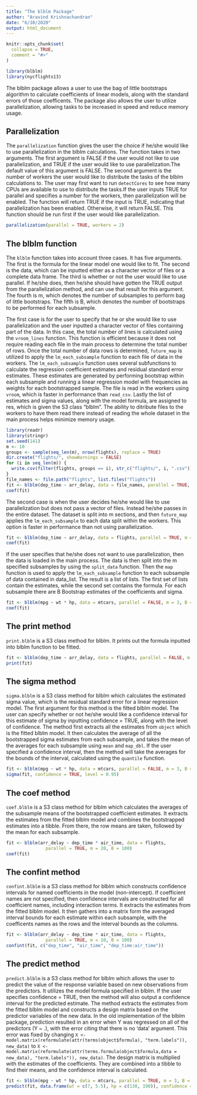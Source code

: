 ```yaml
---
title: "The blblm Package"
author: "Aravind Krishnachandran"
date: "6/10/2020"
output: html_document
---
```


```r
knitr::opts_chunk$set(
  collapse = TRUE,
  comment = "#>"
)
```

```r
library(blblm)
library(nycflights13)
```

The blblm package allows a user to use the bag of little bootstraps algorithm to calculate coefficients of linear models, along with the standard errors of those coefficents. The package also allows the user to utilize parallelization, allowing tasks to be increased in speed and reduce memory usage. 

## Parallelization

The `parallelization` function gives the user the choice if he/she would like to use parallelization in the blblm calculations. The function takes in two arguments. The first argument is FALSE if the user would not like to use parallelization, and TRUE if the user would like to use parallelization.The default value of this argument is FALSE. The second argument is the number of workers the user would like to distribute the tasks of the blblm calculations to. The user may first want to run `detectCores` to see how many CPUs are available to use to distribute the tasks.If the user inputs TRUE for parallel and specifies a number for the workers, then parallelization will be enabled. The function will return TRUE if the input is TRUE, indicating that parallelization has been enabled. Otherwise, it will return FALSE. This function should be run first if the user would like parallelization.

```r
parallelization(parallel = TRUE, workers = 2)
```

## The blblm function

The `blblm` function takes into account three cases. It has five arguments. The first is the formula for the linear model one would like to fit. The second is the data, which can be inputted either as a character vector of files or a complete data frame. The third is whether or not the user would like to use parallel. If he/she does, then he/she should have gotten the TRUE output from the parallelization method, and can use that result for this argument. The fourth is m, which denotes the number of subsamples to perform bag of little bootstraps. The fifth is B, which denotes the number of bootstraps to be performed for each subsample.

The first case is for the user to specify that he or she would like to use parallelization and the user inputted a character vector of files containing part of the data. In this case, the total number of lines is calculated using the `vroom_lines` function. This function is efficient because it does not require reading each file in the main process to determine the total number of rows. Once the total number of data rows is determined, `future_map` is utilized to apply the `lm_each_subsample` function to each file of data in the workers. The `lm_each_subsample` function uses several subfunctions to calculate the regression coefficient estimates and residual standard error estimates. These estimates are generated by performing bootstrap within each subsample and running a linear regression model with frequencies as weights for each bootstrapped sample. The file is read in the workers using `vroom`, which is faster in performance than `read_csv`. Lastly the list of estimates and sigma values, along with the model formula, are assigned to res, which is given the S3 class "blblm". The ability to ditribute files to the workers to have them read there instead of reading the whole dataset in the main process helps minimize memory usage.

```r
library(readr)
library(stringr)
set.seed(141)
m <- 10
groups <- sample(seq_len(m), nrow(flights), replace = TRUE)
dir.create("flights/", showWarnings = FALSE)
for (i in seq_len(m)) {
  write.csv(filter(flights, groups == i), str_c("flights/", i, ".csv"))
}
file_names <- file.path("flights", list.files("flights"))
fit <- blblm(dep_time ~ arr_delay, data = file_names, parallel = TRUE, B = 100)
coef(fit)
```

The second case is when the user decides he/she would like to use parallelization but does not pass a vector of files. Instead he/she passes in the entire dataset. The dataset is split into m sections, and then `future_map` applies the `lm_each_subsample` to each data split within the workers. This option is faster in performance than not using parallelization.

```r
fit <- blblm(dep_time ~ arr_delay, data = flights, parallel = TRUE, m = 10, B = 100)
coef(fit)
```

If the user specifies that he/she does not want to use parallelization, then the data is loaded in the main process. The data is then split into the m specified subsamples by using the `split_data` function. Then the `map` function is used to apply the `lm_each_subsample` function to each subsample of data contained in data_list. The result is a list of lists. The first set of lists contain the estimates, while the second set contains the formula. For each subsample there are B Bootstrap estimates of the coefficients and sigma.

```r
fit <- blblm(mpg ~ wt * hp, data = mtcars, parallel = FALSE, m = 3, B = 100)
coef(fit)
```


## The print method

`print.blblm` is a S3 class method for blblm. It prints out the formula inputted into blblm function to be fitted.

```r
fit <- blblm(dep_time ~ arr_delay, data = flights, parallel = FALSE, m = 10, B = 100)
print(fit)
```

## The sigma method

`sigma.blblm` is a S3 class method for blblm which calculates the estimated sigma value, which is the residual standard error for a linear regression model. The first argument for this method is the fitted blblm model. The user can specify whether or not he/she would like a confidence interval for this estimate of sigma by inputting confidence = TRUE, along with the level of confidence. The method first extracts all the estimates from `object` which is the fitted blblm model. It then calculates the average of all the bootstrapped sigma estimates from each subsample, and takes the mean of the averages for each subsample using `mean` and `map_dbl`. If the user specified a confidence interval, then the method will take the averages for the bounds of the interval, calculated using the `quantile` function.

```r
fit <- blblm(mpg ~ wt * hp, data = mtcars, parallel = FALSE, m = 3, B = 100) 
sigma(fit, confidence = TRUE, level = 0.95)
```

## The coef method

`coef.blblm` is a S3 class method for blblm which calculates the averages of the subsample means of the bootstrapped coefficient estimates. It extracts the estimates from the fitted blblm model and combines the bootstrapped estimates into a tibble. From there, the row means are taken, followed by the mean for each subsample.

```r
fit <- blblm(arr_delay ~ dep_time * air_time, data = flights,
               parallel = TRUE, m = 20, B = 100)
coef(fit)
```

## The confint method

`confint.blblm` is a S3 class method for blblm which constructs confidence intervals for named coefficients in the model (non-intercept). If coefficient names are not specified, then confidence intervals are constructed for all coefficient names, including interaction terms. It extracts the estimates from the fitted blblm model. It then gathers into a matrix form the averaged interval bounds for each estimate within each subsample, with the coefficents names as the rows and the interval bounds as the columns.

```r
fit <- blblm(arr_delay ~ dep_time * air_time, data = flights,
               parallel = TRUE, m = 10, B = 100)
confint(fit, c("dep_time", "air_time", "dep_time:air_time"))
```

## The predict method

`predict.blblm` is a S3 class method for blblm which allows the user to predict the value of the response variable based on new observations from the predictors. It utilizes the model formula specified in blblm. If the user specifies confidence = TRUE, then the method will also output a confidence interval for the predicted estimate. The method extracts the estimates from the fitted blblm model and constructs a design matrix based on the predictor variables of the new data. In the old implementation of the blblm package, prediction resulted in an error when Y was regressed on all of the predictors (Y ~ .), with the error citing that there is no 'data' argument. This error was fixed by changing `X <- model.matrix(reformulate(attr(terms(object$formula), "term.labels")), new_data)` to `X <- model.matrix(reformulate(attr(terms.formula(object$formula,data = new_data), "term.labels")), new_data)`. The design matrix is multiplied with the estimates of the coefficients. They are combined into a tibble to find their means, and the confidence interval is calculated.

```r
fit <- blblm(mpg ~ wt * hp, data = mtcars, parallel = TRUE, m = 3, B = 100)
predict(fit, data.frame(wt = c(7, 5.5), hp = c(130, 190)), confidence = TRUE, level = 0.95)
```